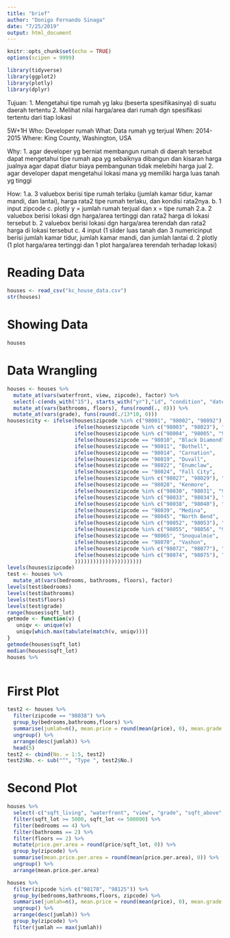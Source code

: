 ---
title: "brief"
author: "Donigo Fernando Sinaga"
date: "7/25/2019"
output: html_document
---

```{r setup, include=FALSE}
knitr::opts_chunk$set(echo = TRUE)
options(scipen = 9999)
```

```{r}
library(tidyverse)
library(ggplot2)
library(plotly)
library(dplyr)
```

Tujuan:
1. Mengetahui tipe rumah yg laku (beserta spesifikasinya) di suatu daerah tertentu 
2. Melihat nilai harga/area dari rumah dgn spesifikasi tertentu dari tiap lokasi

5W+1H
Who: Developer rumah
What: Data rumah yg terjual
When: 2014-2015
Where: King County, Washington, USA

Why: 
1. agar developer yg berniat membangun rumah di daerah tersebut dapat mengetahui tipe rumah apa yg sebaiknya dibangun dan kisaran harga jualnya agar dapat diatur biaya pembangunan tidak melebihi harga jual
2. agar developer dapat mengetahui lokasi mana yg memiliki harga luas tanah yg tinggi

How:
1.a. 3 valuebox berisi tipe rumah terlaku (jumlah kamar tidur, kamar mandi, dan lantai), harga rata2 tipe rumah terlaku, dan kondisi rata2nya.
  b. 1 input zipcode
  c. plotly y = jumlah rumah terjual dan x = tipe rumah
2.a. 2 valuebox berisi lokasi dgn harga/area tertinggi dan rata2 harga di lokasi tersebut
  b. 2 valuebox berisi lokasi dgn harga/area terendah dan rata2 harga di lokasi tersebut
  c. 4 input (1 slider luas tanah dan 3 numericinput berisi jumlah kamar tidur, jumlah kamar mandi, dan jumlah lantai
  d. 2 plotly (1 plot harga/area tertinggi dan 1 plot harga/area terendah terhadap lokasi)

# Reading Data
```{r}
houses <- read_csv("kc_house_data.csv")
str(houses)
```

# Showing Data
```{r}
houses
```

# Data Wrangling
```{r}
houses <- houses %>% 
  mutate_at(vars(waterfront, view, zipcode), factor) %>% 
  select(-c(ends_with("15"), starts_with("yr"),"id", "condition", "date")) %>%
  mutate_at(vars(bathrooms, floors), funs(round(., 0))) %>% 
  mutate_at(vars(grade), funs(round(./13*10, 0)))
houses$city <- ifelse(houses$zipcode %in% c("98001", "98002", "98092"), "Auburn",
                      ifelse(houses$zipcode %in% c("98003", "98023"), "Federal Way",
                      ifelse(houses$zipcode %in% c("98004", "98005", "98006", "98007", "98008"), "Bellevue",
                      ifelse(houses$zipcode == "98010", "Black Diamond",
                      ifelse(houses$zipcode == "98011", "Bothell",
                      ifelse(houses$zipcode == "98014", "Carnation",
                      ifelse(houses$zipcode == "98019", "Duvall",
                      ifelse(houses$zipcode == "98022", "Enumclaw",
                      ifelse(houses$zipcode == "98024", "Fall City",
                      ifelse(houses$zipcode %in% c("98027", "98029"), "Issaquah",
                      ifelse(houses$zipcode == "98028", "Kenmore",
                      ifelse(houses$zipcode %in% c("98030", "98031", "98032", "98042"), "Kent",
                      ifelse(houses$zipcode %in% c("98033", "98034"), "Kirkland",
                      ifelse(houses$zipcode %in% c("98038", "98040"), "Maple Valley",
                      ifelse(houses$zipcode == "98039", "Medina",
                      ifelse(houses$zipcode == "98045", "North Bend",
                      ifelse(houses$zipcode %in% c("98052", "98053"), "Redmond",
                      ifelse(houses$zipcode %in% c("98055", "98056", "98058", "98059"), "Renton",
                      ifelse(houses$zipcode == "98065", "Snoqualmie",
                      ifelse(houses$zipcode == "98070", "Vashon",
                      ifelse(houses$zipcode %in% c("98072", "98077"), "Woodinville",
                      ifelse(houses$zipcode %in% c("98074", "98075"), "Sammamish", "Seattle"
                      ))))))))))))))))))))))
levels(houses$zipcode)
test <- houses %>% 
  mutate_at(vars(bedrooms, bathrooms, floors), factor)
levels(test$bedrooms)
levels(test$bathrooms)
levels(test$floors)
levels(test$grade)
range(houses$sqft_lot)
getmode <- function(v) {
   uniqv <- unique(v)
   uniqv[which.max(tabulate(match(v, uniqv)))]
}
getmode(houses$sqft_lot)
median(houses$sqft_lot)
houses %>% 
  
```

# First Plot
```{r}
test2 <- houses %>%
  filter(zipcode == "98038") %>%
  group_by(bedrooms,bathrooms,floors) %>%
  summarise(jumlah=n(), mean.price = round(mean(price), 0), mean.grade = round(mean(grade), 0)) %>%
  ungroup() %>%
  arrange(desc(jumlah)) %>%
  head(5)
test2 <- cbind(No. = 1:5, test2)
test2$No. <- sub("^", "Type ", test2$No.)
```

# Second Plot
```{r}
houses %>%
  select(-c("sqft_living", "waterfront", "view", "grade", "sqft_above", "sqft_basement", "lat", "long")) %>% 
  filter(sqft_lot >= 5000, sqft_lot <= 500000) %>%
  filter(bedrooms == 4) %>%
  filter(bathrooms == 2) %>%
  filter(floors == 2) %>% 
  mutate(price.per.area = round(price/sqft_lot, 0)) %>% 
  group_by(zipcode) %>% 
  summarise(mean.price.per.area = round(mean(price.per.area), 0)) %>% 
  ungroup() %>% 
  arrange(mean.price.per.area)
```

```{r}
houses %>%
  filter(zipcode %in% c("98178", "98125")) %>%
  group_by(bedrooms,bathrooms,floors, zipcode) %>%
  summarise(jumlah=n(), mean.price = round(mean(price), 0), mean.grade = round(mean(grade), 0)) %>%
  ungroup() %>%
  arrange(desc(jumlah)) %>% 
  group_by(zipcode) %>% 
  filter(jumlah == max(jumlah))
```

```{r}

```

